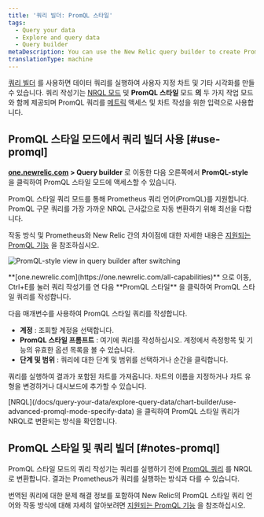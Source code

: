 ```yaml
---
title: '쿼리 빌더: PromQL 스타일'
tags:
  - Query your data
  - Explore and query data
  - Query builder
metaDescription: You can use the New Relic query builder to create PromQL-style queries and charts.
translationType: machine
---
```



[쿼리 빌더](/docs/query-your-data/explore-query-data/query-builder/introduction-query-builder) 를 사용하면 데이터 쿼리를 실행하여 사용자 지정 차트 및 기타 시각화를 만들 수 있습니다. 쿼리 작성기는 [NRQL 모드](/docs/chart-builder/use-chart-builder/choose-data/use-advanced-nrql-mode-specify-data) 및 **PromQL 스타일** 모드 **의** 두 가지 작업 모드와 함께 제공되며 PromQL 쿼리를 [메트릭](/docs/using-new-relic/data/understand-data/new-relic-data-types#metrics) 액세스 및 차트 작성을 위한 입력으로 사용합니다.

## PromQL 스타일 모드에서 쿼리 빌더 사용 [#use-promql]

**[one.newrelic.com](https://one.newrelic.com/all-capabilities) > Query builder** 로 이동한 다음 오른쪽에서 **PromQL-style** 을 클릭하여 PromQL 스타일 모드에 액세스할 수 있습니다.

<Callout variant="tip">
  PromQL 스타일 쿼리 모드를 통해 Prometheus 쿼리 언어(PromQL)를 지원합니다. PromQL 구문 쿼리를 가장 가까운 NRQL 근사값으로 자동 변환하기 위해 최선을 다합니다.

  작동 방식 및 Prometheus와 New Relic 간의 차이점에 대한 자세한 내용은 [지원되는 PromQL 기능](/docs/integrations/prometheus-integrations/view-query-data/supported-promql-features) 을 참조하십시오.
</Callout>

<img
  title="PromQL mode"
  alt="PromQL-style view in query builder after switching"
  src={queriesnrqlPromqlQueryBuilder}
/>

<figcaption>
  **[one.newrelic.com](https://one.newrelic.com/all-capabilities)** 으로 이동, Ctrl+E를 눌러 쿼리 작성기를 연 다음 **PromQL 스타일** 을 클릭하여 PromQL 스타일 쿼리를 작성합니다.
</figcaption>

다음 매개변수를 사용하여 PromQL 스타일 쿼리를 작성합니다.

* **계정** : 조회할 계정을 선택합니다.
* **PromQL 스타일 프롬프트** : 여기에 쿼리를 작성하십시오. 계정에서 측정항목 및 기능의 유효한 옵션 목록을 볼 수 있습니다.
* **단계 및 범위** : 쿼리에 대한 단계 및 범위를 선택하거나 순간을 클릭합니다.

쿼리를 실행하여 결과가 포함된 차트를 가져옵니다. 차트의 이름을 지정하거나 차트 유형을 변경하거나 대시보드에 추가할 수 있습니다.

<Callout variant="tip">
  [NRQL](/docs/query-your-data/explore-query-data/chart-builder/use-advanced-promql-mode-specify-data) 을 클릭하여 PromQL 스타일 쿼리가 NRQL로 변환되는 방식을 확인합니다.
</Callout>

## PromQL 스타일 및 쿼리 빌더 [#notes-promql]

PromQL 스타일 모드의 쿼리 작성기는 쿼리를 실행하기 전에 [PromQL 쿼리](https://prometheus.io/docs/prometheus/latest/querying/basics) 를 NRQL로 변환합니다. 결과는 Prometheus가 쿼리를 실행하는 방식과 다를 수 있습니다.

번역된 쿼리에 대한 문제 해결 정보를 포함하여 New Relic의 PromQL 스타일 쿼리 언어와 작동 방식에 대해 자세히 알아보려면 [지원되는 PromQL 기능](/docs/integrations/prometheus-integrations/view-query-data/supported-promql-features) 을 참조하십시오.